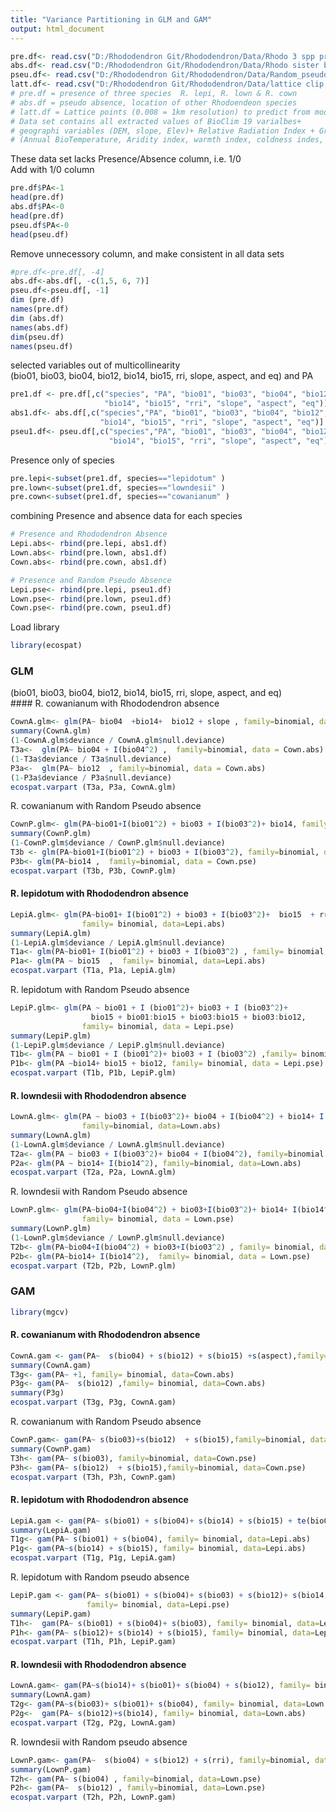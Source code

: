 ---
title: "Variance Partitioning in GLM and GAM"
output: html_document
---     

```{r}
pre.df<- read.csv("D:/Rhododendron Git/Rhododendron/Data/Rhodo 3 spp presence points2.csv")
abs.df<- read.csv("D:/Rhododendron Git/Rhododendron/Data/Rhodo sister background point.csv")
pseu.df<- read.csv("D:/Rhododendron Git/Rhododendron/Data/Random_pseudoabsence_elev_1000_to_5500.csv")
latt.df<- read.csv("D:/Rhododendron Git/Rhododendron/Data/lattice clip.csv")
# pre.df = presence of three species  R. lepi, R. lown & R. cown
# abs.df = pseudo absence, location of other Rhodoendeon species 
# latt.df = Lattice points (0.008 = 1km resolution) to predict from model,
# Data set contains all extracted values of BioClim 19 varialbes+
# geographi variables (DEM, slope, Elev)+ Relative Radiation Index + Growth related varialbes 
# (Annual BioTemperature, Aridity index, warmth index, coldness indes, and	Ellenberg Quotient)
```
     
These data set lacks Presence/Absence column, i.e. 1/0     
Add with 1/0 column    
```{r}
pre.df$PA<-1
head(pre.df)
abs.df$PA<-0
head(pre.df)
pseu.df$PA<-0
head(pseu.df)
```
       
Remove unnecessory column, and make consistent in all data sets    
```{r}
#pre.df<-pre.df[, -4]
abs.df<-abs.df[, -c(1,5, 6, 7)]
pseu.df<-pseu.df[, -1]
dim (pre.df)
names(pre.df)
dim (abs.df)
names(abs.df)
dim(pseu.df)
names(pseu.df)
```
     
selected variables out of multicollinearity    
(bio01, bio03, bio04, bio12, bio14, bio15, rri, slope, aspect, and eq) and PA    
```{r}
pre1.df <- pre.df[,c("species", "PA", "bio01", "bio03", "bio04", "bio12", 
                     "bio14", "bio15", "rri", "slope", "aspect", "eq")]
abs1.df<- abs.df[,c("species","PA", "bio01", "bio03", "bio04", "bio12", 
                    "bio14", "bio15", "rri", "slope", "aspect", "eq")]
pseu1.df<- pseu.df[,c("species","PA", "bio01", "bio03", "bio04", "bio12", 
                      "bio14", "bio15", "rri", "slope", "aspect", "eq")]
```
    
Presence only of species   
```{r}
pre.lepi<-subset(pre1.df, species=="lepidotum" )
pre.lown<-subset(pre1.df, species=="lowndesii" )
pre.cown<-subset(pre1.df, species=="cowanianum" )
```
    
combining Presence and absence data for each species    
```{r}
# Presence and Rhododendron Absence
Lepi.abs<- rbind(pre.lepi, abs1.df)
Lown.abs<- rbind(pre.lown, abs1.df)
Cown.abs<- rbind(pre.cown, abs1.df)

# Presence and Random Pseudo Absence
Lepi.pse<- rbind(pre.lepi, pseu1.df)
Lown.pse<- rbind(pre.lown, pseu1.df)
Cown.pse<- rbind(pre.cown, pseu1.df)
```
    
Load library   
```{r, include=FALSE}
library(ecospat)
```
    
### GLM     
(bio01, bio03, bio04, bio12, bio14, bio15, rri, slope, aspect, and eq)    
#### R. cowanianum with Rhododendron absence 
```{r}
CownA.glm<- glm(PA~ bio04  +bio14+  bio12 + slope , family=binomial, data = Cown.abs)
summary(CownA.glm)
(1-CownA.glm$deviance / CownA.glm$null.deviance)
T3a<-  glm(PA~ bio04 + I(bio04^2) ,  family=binomial, data = Cown.abs)
(1-T3a$deviance / T3a$null.deviance)
P3a<-  glm(PA~ bio12  , family=binomial, data = Cown.abs)
(1-P3a$deviance / P3a$null.deviance)
ecospat.varpart (T3a, P3a, CownA.glm)
```
    
R. cowanianum with Random Pseudo absence
```{r}
CownP.glm<- glm(PA~bio01+I(bio01^2) + bio03 + I(bio03^2)+ bio14, family=binomial, data = Cown.pse)
summary(CownP.glm)
(1-CownP.glm$deviance / CownP.glm$null.deviance)
T3b <- glm(PA~bio01+I(bio01^2) + bio03 + I(bio03^2), family=binomial, data = Cown.pse)
P3b<- glm(PA~bio14 ,  family=binomial, data = Cown.pse)
ecospat.varpart (T3b, P3b, CownP.glm)
```
      
#### R. lepidotum with Rhododendron absence
```{r}
LepiA.glm<- glm(PA~bio01+ I(bio01^2) + bio03 + I(bio03^2)+  bio15  + rri + aspect, 
                family= binomial, data=Lepi.abs)
summary(LepiA.glm)
(1-LepiA.glm$deviance / LepiA.glm$null.deviance)
T1a<- glm(PA~bio01+ I(bio01^2) + bio03 + I(bio03^2) , family= binomial, data=Lepi.abs)
P1a<- glm(PA ~ bio15  ,  family= binomial, data=Lepi.abs)
ecospat.varpart (T1a, P1a, LepiA.glm)
```
    
R. lepidotum with Random Pseudo absence
```{r}
LepiP.glm<- glm(PA ~ bio01 + I (bio01^2)+ bio03 + I (bio03^2)+  
                  bio15 + bio01:bio15 + bio03:bio15 + bio03:bio12, 
                family= binomial, data = Lepi.pse)
summary(LepiP.glm)
(1-LepiP.glm$deviance / LepiP.glm$null.deviance)
T1b<- glm(PA ~ bio01 + I (bio01^2)+ bio03 + I (bio03^2) ,family= binomial, data = Lepi.pse)
P1b<- glm(PA ~bio14+ bio15 + bio12, family= binomial, data = Lepi.pse)
ecospat.varpart (T1b, P1b, LepiP.glm)
```
     
#### R. lowndesii with Rhododendron absence
```{r}
LownA.glm<- glm(PA ~ bio03 + I(bio03^2)+ bio04 + I(bio04^2) + bio14+ I(bio14^2) + aspect, 
                family=binomial, data=Lown.abs)
summary(LownA.glm)
(1-LownA.glm$deviance / LownA.glm$null.deviance)
T2a<- glm(PA ~ bio03 + I(bio03^2)+ bio04 + I(bio04^2), family=binomial, data=Lown.abs)
P2a<- glm(PA ~ bio14+ I(bio14^2), family=binomial, data=Lown.abs)
ecospat.varpart (T2a, P2a, LownA.glm)
```
     
R. lowndesii with Random Pseudo absence    
```{r}
LownP.glm<- glm(PA~bio04+I(bio04^2) + bio03+I(bio03^2)+ bio14+ I(bio14^2) + eq + bio04:bio14,
                family= binomial, data = Lown.pse)
summary(LownP.glm)
(1-LownP.glm$deviance / LownP.glm$null.deviance)
T2b<- glm(PA~bio04+I(bio04^2) + bio03+I(bio03^2) , family= binomial, data = Lown.pse)
P2b<- glm(PA~bio14+ I(bio14^2),  family= binomial, data = Lown.pse)
ecospat.varpart (T2b, P2b, LownP.glm)
```

    
### GAM 
```{r, include=FALSE}
library(mgcv)
```
   
#### R. cowanianum with Rhododendron absence    
```{r}
CownA.gam <- gam(PA~  s(bio04) + s(bio12) + s(bio15) +s(aspect),family= binomial, data=Cown.abs)
summary(CownA.gam)
T3g<- gam(PA~ +1, family= binomial, data=Cown.abs)
P3g<- gam(PA~  s(bio12) ,family= binomial, data=Cown.abs)
summary(P3g)
ecospat.varpart (T3g, P3g, CownA.gam)
```
     
R. cowanianum with Random Pseudo absence      
```{r}
CownP.gam<- gam(PA~ s(bio03)+s(bio12)  + s(bio15),family=binomial, data=Cown.pse)
summary(CownP.gam)
T3h<- gam(PA~ s(bio03), family=binomial, data=Cown.pse)
P3h<- gam(PA~ s(bio12)  + s(bio15),family=binomial, data=Cown.pse)
ecospat.varpart (T3h, P3h, CownP.gam)
```
  
#### R. lepidotum with Rhododendron absence    
```{r}
LepiA.gam <- gam(PA~ s(bio01) + s(bio04)+ s(bio14) + s(bio15) + te(bio01,bio14), family= binomial, data=Lepi.abs)
summary(LepiA.gam)
T1g<- gam(PA~ s(bio01) + s(bio04), family= binomial, data=Lepi.abs)
P1g<- gam(PA~s(bio14) + s(bio15), family= binomial, data=Lepi.abs)
ecospat.varpart (T1g, P1g, LepiA.gam)
```
    
R. lepidotum with Random pseudo absence    
```{r}
LepiP.gam <- gam(PA~ s(bio01) + s(bio04)+ s(bio03) + s(bio12)+ s(bio14) + s(bio15), 
                 family= binomial, data=Lepi.pse)
summary(LepiP.gam)
T1h<-  gam(PA~ s(bio01) + s(bio04)+ s(bio03), family= binomial, data=Lepi.pse)
P1h<- gam(PA~ s(bio12)+ s(bio14) + s(bio15), family= binomial, data=Lepi.pse)
ecospat.varpart (T1h, P1h, LepiP.gam)
```
   
#### R. lowndesii with Rhododendron absence   
```{r}
LownA.gam<- gam(PA~s(bio14)+ s(bio01)+ s(bio04) + s(bio12), family= binomial, data=Lown.abs)
summary(LownA.gam)
T2g<- gam(PA~s(bio03)+ s(bio01)+ s(bio04), family= binomial, data=Lown.abs)
P2g<-  gam(PA~ s(bio12)+s(bio14), family= binomial, data=Lown.abs)
ecospat.varpart (T2g, P2g, LownA.gam)
```
    
R. lowndesii with Random pseudo absence    
```{r}
LownP.gam<- gam(PA~  s(bio04) + s(bio12) + s(rri), family=binomial, data=Lown.pse)
summary(LownP.gam)
T2h<- gam(PA~ s(bio04) , family=binomial, data=Lown.pse)
P2h<- gam(PA~  s(bio12) , family=binomial, data=Lown.pse)
ecospat.varpart (T2h, P2h, LownP.gam)
```
 